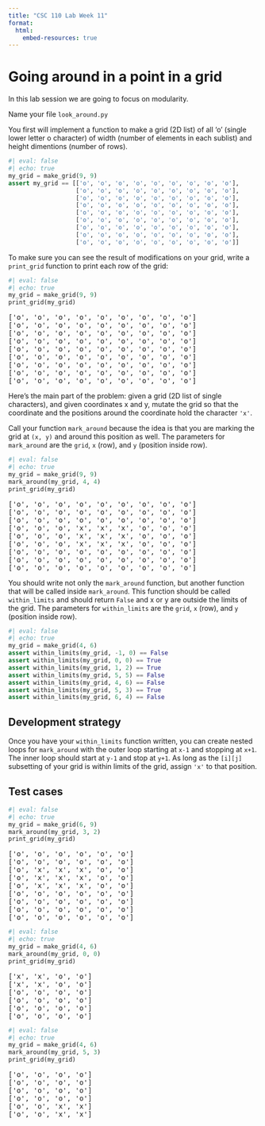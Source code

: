 ```yaml
---
title: "CSC 110 Lab Week 11"
format:
  html:
    embed-resources: true
---
```


# Going around in a point in a grid

In this lab session we are going to focus on modularity.

Name your file `look_around.py`

You first will implement a function to make a grid (2D list) of all 'o' (single lower letter o character) of width (number of elements in each sublist) and height dimentions (number of rows).

```python
#| eval: false
#| echo: true
my_grid = make_grid(9, 9)
assert my_grid == [['o', 'o', 'o', 'o', 'o', 'o', 'o', 'o', 'o'],
                   ['o', 'o', 'o', 'o', 'o', 'o', 'o', 'o', 'o'],
                   ['o', 'o', 'o', 'o', 'o', 'o', 'o', 'o', 'o'],
                   ['o', 'o', 'o', 'o', 'o', 'o', 'o', 'o', 'o'],
                   ['o', 'o', 'o', 'o', 'o', 'o', 'o', 'o', 'o'],
                   ['o', 'o', 'o', 'o', 'o', 'o', 'o', 'o', 'o'],
                   ['o', 'o', 'o', 'o', 'o', 'o', 'o', 'o', 'o'],
                   ['o', 'o', 'o', 'o', 'o', 'o', 'o', 'o', 'o'],
                   ['o', 'o', 'o', 'o', 'o', 'o', 'o', 'o', 'o']]
```

To make sure you can see the result of modifications on your grid, write a `print_grid` function to print each row of the grid:

```python
#| eval: false
#| echo: true
my_grid = make_grid(9, 9)
print_grid(my_grid)
```

<pre>
['o', 'o', 'o', 'o', 'o', 'o', 'o', 'o', 'o']
['o', 'o', 'o', 'o', 'o', 'o', 'o', 'o', 'o']
['o', 'o', 'o', 'o', 'o', 'o', 'o', 'o', 'o']
['o', 'o', 'o', 'o', 'o', 'o', 'o', 'o', 'o']
['o', 'o', 'o', 'o', 'o', 'o', 'o', 'o', 'o']
['o', 'o', 'o', 'o', 'o', 'o', 'o', 'o', 'o']
['o', 'o', 'o', 'o', 'o', 'o', 'o', 'o', 'o']
['o', 'o', 'o', 'o', 'o', 'o', 'o', 'o', 'o']
['o', 'o', 'o', 'o', 'o', 'o', 'o', 'o', 'o']
</pre>

Here's the main part of the problem: given a grid (2D list of single characters), and given coordinates x and y, mutate the grid so that the coordinate and the positions around the coordinate hold the character `'x'`.

Call your function `mark_around` because the idea is that you are marking the grid at `(x, y)` and around this position as well. The parameters for `mark_around` are the `grid`, `x` (row), and `y` (position inside row).

```python
#| eval: false
#| echo: true
my_grid = make_grid(9, 9)
mark_around(my_grid, 4, 4)
print_grid(my_grid)
```

<pre>
['o', 'o', 'o', 'o', 'o', 'o', 'o', 'o', 'o']
['o', 'o', 'o', 'o', 'o', 'o', 'o', 'o', 'o']
['o', 'o', 'o', 'o', 'o', 'o', 'o', 'o', 'o']
['o', 'o', 'o', 'x', 'x', 'x', 'o', 'o', 'o']
['o', 'o', 'o', 'x', 'x', 'x', 'o', 'o', 'o']
['o', 'o', 'o', 'x', 'x', 'x', 'o', 'o', 'o']
['o', 'o', 'o', 'o', 'o', 'o', 'o', 'o', 'o']
['o', 'o', 'o', 'o', 'o', 'o', 'o', 'o', 'o']
['o', 'o', 'o', 'o', 'o', 'o', 'o', 'o', 'o']
</pre>

You should write not only the `mark_around` function, but another function that will be called inside `mark_around`. This function should be called `within_limits` and should return `False` and x or y are outside the limits of the grid. The parameters for `within_limits` are the `grid`, `x` (row), and `y` (position inside row).

```python
#| eval: false
#| echo: true
my_grid = make_grid(4, 6)
assert within_limits(my_grid, -1, 0) == False
assert within_limits(my_grid, 0, 0) == True
assert within_limits(my_grid, 1, 2) == True
assert within_limits(my_grid, 5, 5) == False
assert within_limits(my_grid, 4, 6) == False
assert within_limits(my_grid, 5, 3) == True
assert within_limits(my_grid, 6, 4) == False
```

## Development strategy

Once you have your  `within_limits` function written, you can create nested loops for `mark_around` with the outer loop starting at `x-1` and stopping at `x+1`. The inner loop should start at `y-1` and stop at `y+1`. As long as the `[i][j]` subsetting of your grid is within limits of the grid, assign `'x'` to that position.

## Test cases

```python
#| eval: false
#| echo: true
my_grid = make_grid(6, 9)
mark_around(my_grid, 3, 2)
print_grid(my_grid)
```

<pre>
['o', 'o', 'o', 'o', 'o', 'o']
['o', 'o', 'o', 'o', 'o', 'o']
['o', 'x', 'x', 'x', 'o', 'o']
['o', 'x', 'x', 'x', 'o', 'o']
['o', 'x', 'x', 'x', 'o', 'o']
['o', 'o', 'o', 'o', 'o', 'o']
['o', 'o', 'o', 'o', 'o', 'o']
['o', 'o', 'o', 'o', 'o', 'o']
['o', 'o', 'o', 'o', 'o', 'o']
</pre>


```python
#| eval: false
#| echo: true
my_grid = make_grid(4, 6)
mark_around(my_grid, 0, 0)
print_grid(my_grid)
```

<pre>
['x', 'x', 'o', 'o']
['x', 'x', 'o', 'o']
['o', 'o', 'o', 'o']
['o', 'o', 'o', 'o']
['o', 'o', 'o', 'o']
['o', 'o', 'o', 'o']
</pre>


```python
#| eval: false
#| echo: true
my_grid = make_grid(4, 6)
mark_around(my_grid, 5, 3)
print_grid(my_grid)
```

<pre>
['o', 'o', 'o', 'o']
['o', 'o', 'o', 'o']
['o', 'o', 'o', 'o']
['o', 'o', 'o', 'o']
['o', 'o', 'x', 'x']
['o', 'o', 'x', 'x']
</pre>

